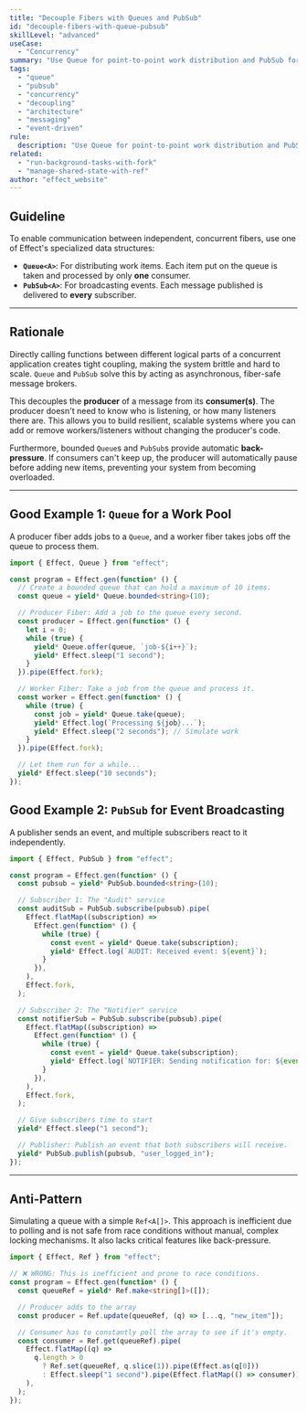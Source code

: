 ```yaml
---
title: "Decouple Fibers with Queues and PubSub"
id: "decouple-fibers-with-queue-pubsub"
skillLevel: "advanced"
useCase:
  - "Concurrency"
summary: "Use Queue for point-to-point work distribution and PubSub for broadcast messaging to enable safe, decoupled communication between concurrent fibers."
tags:
  - "queue"
  - "pubsub"
  - "concurrency"
  - "decoupling"
  - "architecture"
  - "messaging"
  - "event-driven"
rule:
  description: "Use Queue for point-to-point work distribution and PubSub for broadcast messaging between fibers."
related:
  - "run-background-tasks-with-fork"
  - "manage-shared-state-with-ref"
author: "effect_website"
---
```


## Guideline

To enable communication between independent, concurrent fibers, use one of Effect's specialized data structures:
-   **``Queue<A>``**: For distributing work items. Each item put on the queue is taken and processed by only **one** consumer.
-   **``PubSub<A>``**: For broadcasting events. Each message published is delivered to **every** subscriber.

---

## Rationale

Directly calling functions between different logical parts of a concurrent application creates tight coupling, making the system brittle and hard to scale. `Queue` and `PubSub` solve this by acting as asynchronous, fiber-safe message brokers.

This decouples the **producer** of a message from its **consumer(s)**. The producer doesn't need to know who is listening, or how many listeners there are. This allows you to build resilient, scalable systems where you can add or remove workers/listeners without changing the producer's code.

Furthermore, bounded `Queue`s and `PubSub`s provide automatic **back-pressure**. If consumers can't keep up, the producer will automatically pause before adding new items, preventing your system from becoming overloaded.

---

## Good Example 1: `Queue` for a Work Pool

A producer fiber adds jobs to a `Queue`, and a worker fiber takes jobs off the queue to process them.

```typescript
import { Effect, Queue } from "effect";

const program = Effect.gen(function* () {
  // Create a bounded queue that can hold a maximum of 10 items.
  const queue = yield* Queue.bounded<string>(10);

  // Producer Fiber: Add a job to the queue every second.
  const producer = Effect.gen(function* () {
    let i = 0;
    while (true) {
      yield* Queue.offer(queue, `job-${i++}`);
      yield* Effect.sleep("1 second");
    }
  }).pipe(Effect.fork);

  // Worker Fiber: Take a job from the queue and process it.
  const worker = Effect.gen(function* () {
    while (true) {
      const job = yield* Queue.take(queue);
      yield* Effect.log(`Processing ${job}...`);
      yield* Effect.sleep("2 seconds"); // Simulate work
    }
  }).pipe(Effect.fork);

  // Let them run for a while...
  yield* Effect.sleep("10 seconds");
});
```

## Good Example 2: `PubSub` for Event Broadcasting

A publisher sends an event, and multiple subscribers react to it independently.

```typescript
import { Effect, PubSub } from "effect";

const program = Effect.gen(function* () {
  const pubsub = yield* PubSub.bounded<string>(10);

  // Subscriber 1: The "Audit" service
  const auditSub = PubSub.subscribe(pubsub).pipe(
    Effect.flatMap((subscription) =>
      Effect.gen(function* () {
        while (true) {
          const event = yield* Queue.take(subscription);
          yield* Effect.log(`AUDIT: Received event: ${event}`);
        }
      }),
    ),
    Effect.fork,
  );

  // Subscriber 2: The "Notifier" service
  const notifierSub = PubSub.subscribe(pubsub).pipe(
    Effect.flatMap((subscription) =>
      Effect.gen(function* () {
        while (true) {
          const event = yield* Queue.take(subscription);
          yield* Effect.log(`NOTIFIER: Sending notification for: ${event}`);
        }
      }),
    ),
    Effect.fork,
  );

  // Give subscribers time to start
  yield* Effect.sleep("1 second");

  // Publisher: Publish an event that both subscribers will receive.
  yield* PubSub.publish(pubsub, "user_logged_in");
});
```

---

## Anti-Pattern

Simulating a queue with a simple `Ref<A[]>`. This approach is inefficient due to polling and is not safe from race conditions without manual, complex locking mechanisms. It also lacks critical features like back-pressure.

```typescript
import { Effect, Ref } from "effect";

// ❌ WRONG: This is inefficient and prone to race conditions.
const program = Effect.gen(function* () {
  const queueRef = yield* Ref.make<string[]>([]);

  // Producer adds to the array
  const producer = Ref.update(queueRef, (q) => [...q, "new_item"]);

  // Consumer has to constantly poll the array to see if it's empty.
  const consumer = Ref.get(queueRef).pipe(
    Effect.flatMap((q) =>
      q.length > 0
        ? Ref.set(queueRef, q.slice(1)).pipe(Effect.as(q[0]))
        : Effect.sleep("1 second").pipe(Effect.flatMap(() => consumer)), // Inefficient polling
    ),
  );
});
```